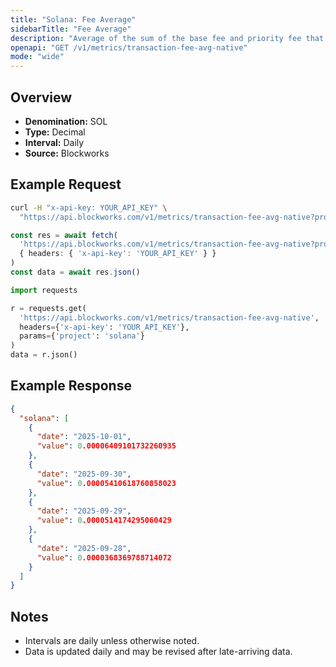 ```yaml
---
title: "Solana: Fee Average"
sidebarTitle: "Fee Average"
description: "Average of the sum of the base fee and priority fee that day in native chain token"
openapi: "GET /v1/metrics/transaction-fee-avg-native"
mode: "wide"
---
```


## Overview

- **Denomination:** SOL
- **Type:** Decimal
- **Interval:** Daily
- **Source:** Blockworks

## Example Request

<CodeGroup>

```bash cURL
curl -H "x-api-key: YOUR_API_KEY" \
  "https://api.blockworks.com/v1/metrics/transaction-fee-avg-native?project=solana"
```

```typescript TypeScript
const res = await fetch(
  'https://api.blockworks.com/v1/metrics/transaction-fee-avg-native?project=solana',
  { headers: { 'x-api-key': 'YOUR_API_KEY' } }
)
const data = await res.json()
```

```python Python
import requests

r = requests.get(
  'https://api.blockworks.com/v1/metrics/transaction-fee-avg-native',
  headers={'x-api-key': 'YOUR_API_KEY'},
  params={'project': 'solana'}
)
data = r.json()
```

</CodeGroup>

## Example Response

```json
{
  "solana": [
    {
      "date": "2025-10-01",
      "value": 0.00006409101732260935
    },
    {
      "date": "2025-09-30",
      "value": 0.00005410618760858023
    },
    {
      "date": "2025-09-29",
      "value": 0.0000514174295060429
    },
    {
      "date": "2025-09-28",
      "value": 0.0000368369788714072
    }
  ]
}
```

## Notes
- Intervals are daily unless otherwise noted.
- Data is updated daily and may be revised after late-arriving data.